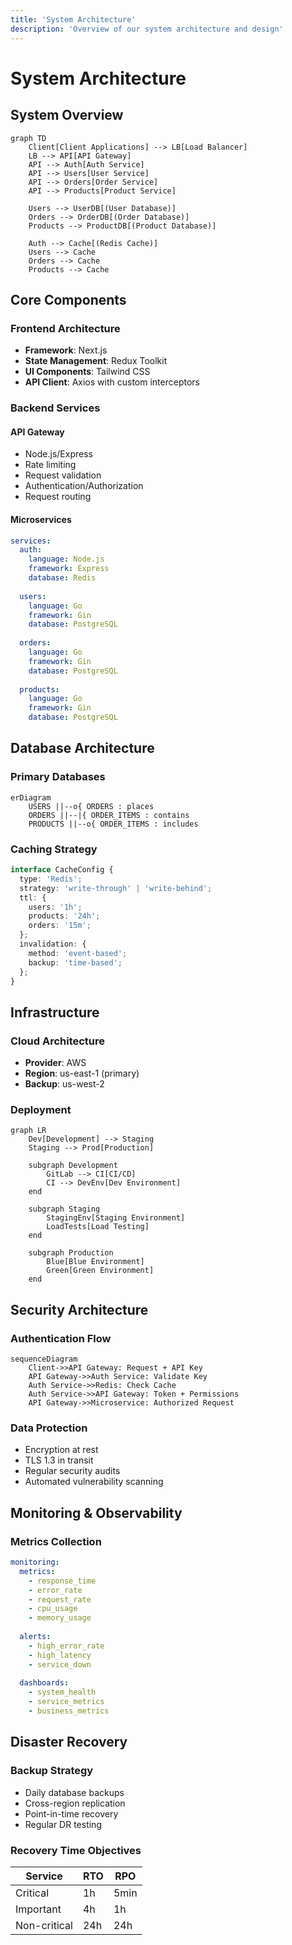 ```yaml
---
title: 'System Architecture'
description: 'Overview of our system architecture and design'
---
```


# System Architecture

## System Overview

```mermaid
graph TD
    Client[Client Applications] --> LB[Load Balancer]
    LB --> API[API Gateway]
    API --> Auth[Auth Service]
    API --> Users[User Service]
    API --> Orders[Order Service]
    API --> Products[Product Service]
    
    Users --> UserDB[(User Database)]
    Orders --> OrderDB[(Order Database)]
    Products --> ProductDB[(Product Database)]
    
    Auth --> Cache[(Redis Cache)]
    Users --> Cache
    Orders --> Cache
    Products --> Cache
```

## Core Components

### Frontend Architecture

- **Framework**: Next.js
- **State Management**: Redux Toolkit
- **UI Components**: Tailwind CSS
- **API Client**: Axios with custom interceptors

### Backend Services

#### API Gateway
- Node.js/Express
- Rate limiting
- Request validation
- Authentication/Authorization
- Request routing

#### Microservices
```yaml
services:
  auth:
    language: Node.js
    framework: Express
    database: Redis
    
  users:
    language: Go
    framework: Gin
    database: PostgreSQL
    
  orders:
    language: Go
    framework: Gin
    database: PostgreSQL
    
  products:
    language: Go
    framework: Gin
    database: PostgreSQL
```

## Database Architecture

### Primary Databases

```mermaid
erDiagram
    USERS ||--o{ ORDERS : places
    ORDERS ||--|{ ORDER_ITEMS : contains
    PRODUCTS ||--o{ ORDER_ITEMS : includes
```

### Caching Strategy

```typescript
interface CacheConfig {
  type: 'Redis';
  strategy: 'write-through' | 'write-behind';
  ttl: {
    users: '1h';
    products: '24h';
    orders: '15m';
  };
  invalidation: {
    method: 'event-based';
    backup: 'time-based';
  };
}
```

## Infrastructure

### Cloud Architecture

- **Provider**: AWS
- **Region**: us-east-1 (primary)
- **Backup**: us-west-2

### Deployment

```mermaid
graph LR
    Dev[Development] --> Staging
    Staging --> Prod[Production]
    
    subgraph Development
        GitLab --> CI[CI/CD]
        CI --> DevEnv[Dev Environment]
    end
    
    subgraph Staging
        StagingEnv[Staging Environment]
        LoadTests[Load Testing]
    end
    
    subgraph Production
        Blue[Blue Environment]
        Green[Green Environment]
    end
```

## Security Architecture

### Authentication Flow

```mermaid
sequenceDiagram
    Client->>API Gateway: Request + API Key
    API Gateway->>Auth Service: Validate Key
    Auth Service->>Redis: Check Cache
    Auth Service->>API Gateway: Token + Permissions
    API Gateway->>Microservice: Authorized Request
```

### Data Protection

- Encryption at rest
- TLS 1.3 in transit
- Regular security audits
- Automated vulnerability scanning

## Monitoring & Observability

### Metrics Collection

```yaml
monitoring:
  metrics:
    - response_time
    - error_rate
    - request_rate
    - cpu_usage
    - memory_usage
    
  alerts:
    - high_error_rate
    - high_latency
    - service_down
    
  dashboards:
    - system_health
    - service_metrics
    - business_metrics
```

## Disaster Recovery

### Backup Strategy

- Daily database backups
- Cross-region replication
- Point-in-time recovery
- Regular DR testing

### Recovery Time Objectives

| Service | RTO | RPO |
|---------|-----|-----|
| Critical | 1h | 5min |
| Important | 4h | 1h |
| Non-critical | 24h | 24h | 